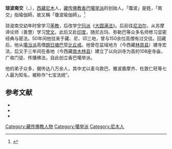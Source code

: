 '''琼波南交'''（{{bo|z=མཁས་གྲུབ་ཁྱུང་པོ་རྣལ་འབྱོར་|p=Khedrup Khyungpo Naljor|w=mkhas grub khyung po rnal 'byor}}，{{bd|1086年||12世纪|？|catIdx=J}}），[[西藏|西藏]][[尼木|尼木]]人，[[藏传佛教|藏传佛教]][[香巴噶举派|香巴噶举派]]的创始人。「瓊波」是姓，「南交」指瑜伽師，故又稱「瓊波瑜伽師」。<Ref>
{{cite book | chapterurl=http://buddhaspace.org/dict/fk/data/%25E7%2593%258A%25E6%25B3%25A2%25E5%258D%2597%25E4%25BA%25A4.html | chapter=瓊波南交 | editor=慈怡法師 | title=佛光大辭典 | page=6668 | access-date=2018-07-17 | archive-date=2018-07-18 | archive-url=https://web.archive.org/web/20180718030555/http://buddhaspace.org/dict/fk/data/%25E7%2593%258A%25E6%25B3%25A2%25E5%258D%2597%25E4%25BA%25A4.html | dead-url=no }}
</ref>

琼波南交幼年时曾学习[[苯教|苯教]]，后改学[[宁玛派|宁玛派]]《[[大圆满法|大圆满法]]》。后前往[[尼泊尔|尼泊尔]]，从苏摩谛论师（善慧）学习[[梵文|梵文]]。此后又赴[[印度|印度]]，随尼古玛、弥勒巴等众多名师修习显密经典与密法。50年间他往来于藏、尼、印三地，曾与150余位高僧有过交往。回藏后，他从[[噶当派|噶当派]]高僧[[朗日塘巴|朗日塘巴]]受[[比丘戒|比丘戒]]。他曾在盆域地方（今西藏[[林周县|林周县]]）建寺宏法，后又于三年间在香地（今西藏[[南木林县|南木林县]]）建立了以向训寺为首的108座寺庙，广收门徒、传播佛法，自此创立香巴噶举派。

他的弟子众多，据传达八万余人，其中尤以麦乌敦巴、雅波嘉摩齐、杜敦仁旺等七人最为知名，被称作“七宝法统”。

== 参考文献 ==
{{ReflistH}}
* {{cite book|title=《中国藏传佛教名僧录》|publisher=甘肃民族出版社|author=唐景福|year=1991|chapter=〈琼波南交〉|pages=17-18}}
* {{cite book|title=《藏族大辞典》||editor=丹珠昂奔、周润年、莫福山等|publisher=甘肃人民出版社|year=2003}}
* {{cite book|title=《中国民族史人物辞典》|editor=高文德|publisher=中国社会科学出版社|year=1990|chapterurl=http://mall.cnki.net/reference/ref_readerItem.aspx?bid=R200608087&recid=R2006080870006292 | chapter=〈琼波南交巴〉}}
{{ReflistF}}

[[Category:藏传佛教人物|Category:藏传佛教人物]]
[[Category:噶举派|Category:噶举派]]
[[Category:尼木人|Category:尼木人]]
